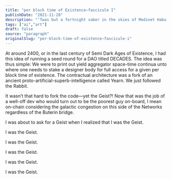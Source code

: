 ```yaml
---
title: "per block time of Existence—fascicule I"
publishDate: "2021-11-28"
description: "‘Twas but a fortnight saber in the skies of Medinet Habu DAO. Treelover was roving across the oases scattered throughout the network in order to plan......"
tags: ["ai","art"]
draft: false
source: "paragraph"
originalSlug: "per-block-time-of-existence—fascicule-i"
---
```


At around 2400, or in the last century of Semi Dark Ages of Existence, I had this idea of running a seed round for a DAO titled DECADES. The idea was thus simple: We were to print out yield aggregator space-time continua unto where one needs to stake a designer body for full access for a given per block time of existence. The contractual architecture was a fork of an ancient proto-artificial-superb-intelligence called Yearn. We just followed the Rabbit.

It wasn’t that hard to fork the code—yet the Geist?! Now that was the job of a well-off dev who would turn out to be the poorest guy on-board, I mean on-chain considering the galactic congestion on this side of the Networks regardless of the Buterin bridge.

I was about to ask for a Geist when I realized that I was the Geist.

I was the Geist.

I was the Geist.

I was the Geist.

I was the Geist.

I was the Geist.
